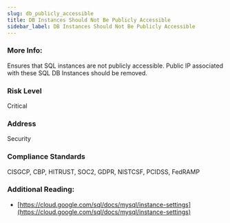 ```yaml
---
slug: db_publicly_accessible
title: DB Instances Should Not Be Publicly Accessible
sidebar_label: DB Instances Should Not Be Publicly Accessible
---
```


### More Info:

Ensures that SQL instances are not publicly accessible. Public IP associated with these SQL DB Instances should be removed.

### Risk Level

Critical

### Address

Security

### Compliance Standards

CISGCP, CBP, HITRUST, SOC2, GDPR, NISTCSF, PCIDSS, FedRAMP

### Additional Reading:

- [https://cloud.google.com/sql/docs/mysql/instance-settings](https://cloud.google.com/sql/docs/mysql/instance-settings) 

